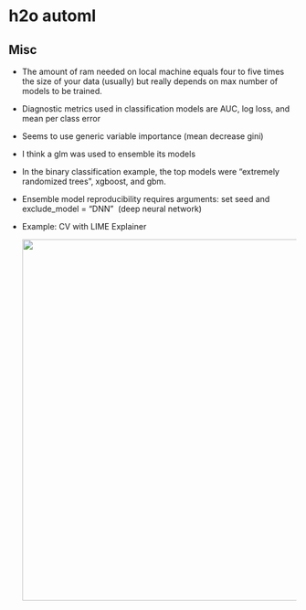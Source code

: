 # h2o automl

## Misc

-   The amount of ram needed on local machine equals four to five times the size of your data (usually) but really depends on max number of models to be trained.

-   Diagnostic metrics used in classification models are AUC, log loss, and mean per class error

-   Seems to use generic variable importance (mean decrease gini)

-   I think a glm was used to ensemble its models

-   In the binary classification example, the top models were "extremely randomized trees", xgboost, and gbm.

-   Ensemble model reproducibility requires arguments: set seed and exclude_model = "DNN"  (deep neural network)

-   [Example]{.ribbon-highlight}: CV with LIME Explainer

    ![](_resources/h2o-automl.resources/cvsetup-lime-1.png){width="632"}
